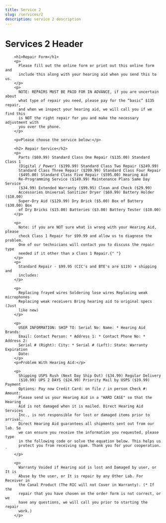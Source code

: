 ```yaml
---
title: Service 2
slug: /services/2
description: service 2 description
---
```


# Services 2 Header

        <h1>Repair Form</h1>
        <p>
          Please fill out the online form or print out this online form and
          include this along with your hearing aid when you send this to us.
        </p>
        <p>
          NOTE: REPAIRS MUST BE PAID FOR IN ADVANCE, if you are uncertain about
          what type of repair you need, please pay for the “basic” $135 repair,
          and when we inspect your hearing aid, we will call you if we find this
          is NOT the right repair for you and make the necessary adjustment with
          you over the phone.
        </p>

        <p>Please choose the service below:</p>

        <h2> Repair Service</h2>
        <p>
          Parts ($69.99) Standard Class One Repair ($135.00) Standard Class 1
          (Digital / Power) ($199.99) Standard Class Two Repair ($249.99)
          Standard Class Three Repair ($299.99) Standard Class Four Repair
          ($495.00) Standard Class Five Repair ($595.00) Hearing Aid
          Re-Programming Service ($149.99) Maintenance Plans Same Day Service
          ($34.99) Extended Warranty ($99.95) Clean and Check ($29.99)
          Accessories Universal Sanitizer Dryer ($69.99) Battery Holder ($10.00)
          Super-Dry Aid ($129.99) Dry Brick ($5.00) Box of Battery ($30.00) Box
          of Dry Bricks ($15.00) Batteries ($3.00) Battery Tester ($10.00)
        </p>

        <p>
          Note: if you are NOT sure what is wrong with your Hearing Aid, please
          check Class 1 Repair for $99.99 and allow us to diagnose the problem.
          One of our technicians will contact you to discuss the repair type
          needed if it other than a Class 1 Repair.{" "}
        </p>
        <p>
          Standard Repair - $99.95 (CIC's and BTE's are $119) + shipping and
          includes:
        </p>

        <p>
          Replacing frayed wires Soldering lose wires Replacing weak microphones
          Replacing weak receivers Bring hearing aid to original specs (Just
          like new)
        </p>

        <p>
          USER INFORMATION: SHIP TO: Serial No: Name: * Hearing Aid Brands:
          Email: Contact Person: * Address 1: * Contact Phone No: * Address 2:
          Serial # (Right): City: * Serial # (Left): State: Warranty Expiration
          Date:
        </p>
        <p>Problem With Hearing Aid:</p>

        <p>
          Shipping USPS Rush (Next Day Ship Out) ($34.99) Regular Delivery
          ($10.99) UPS 2 DAYS ($24.99) Priority Mail by USPS ($19.99) Payment
          Options: Pay now Credit Card: on file / in person Check #: Amount:
          Please send us your Hearing Aid in a "HARD CASE" so that the Hearing
          Aid is not damaged when it is mailed. Direct Hearing Aid Services
          Inc., is not responsible for lost or damaged items prior to arrival.
          Direct Hearing Aid guarantees all shipments sent out from our lab. So
          we can ensure you receive the information you requested, please type
          in the following code or solve the equation below. This helps us
          protect you from receiving spam. Thank you for your cooperation. `
        </p>

        <p>
          Warranty Voided if Hearing aid is lost and Damaged by user, or It is
          Abuse by the user, or It is repair by any Other Lab. For Receiver in
          the Canal Product (The RIC will not Cover in Warranty). (* If the
          repair that you have chosen on the order form is not correct, or we
          have any questions, we will call you prior to starting the repair
          work.)
        </p>

